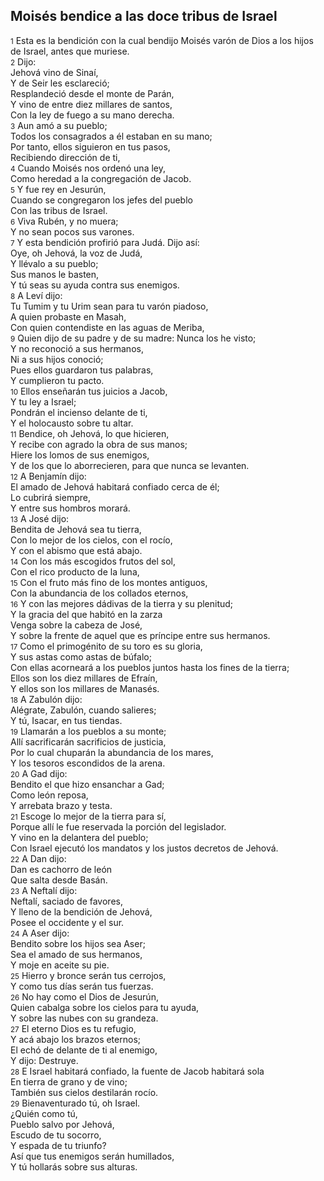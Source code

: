 == Moisés bendice a las doce tribus de Israel ==

{{anchor|1}} <small>1</small> Esta es la bendición con la cual bendijo Moisés varón de Dios a los hijos de Israel, antes que muriese.<br>
{{anchor|2}} <small>2</small> Dijo:<br>
Jehová vino de Sinaí,<br>
Y de Seir les esclareció;<br>
Resplandeció desde el monte de Parán,<br>
Y vino de entre diez millares de santos,<br>
Con la ley de fuego a su mano derecha.<br>
{{anchor|3}} <small>3</small> Aun amó a su pueblo;<br>
Todos los consagrados a él estaban en su mano;<br>
Por tanto, ellos siguieron en tus pasos,<br>
Recibiendo dirección de ti,<br>
{{anchor|4}} <small>4</small> Cuando Moisés nos ordenó una ley,<br>
Como heredad a la congregación de Jacob.<br>
{{anchor|5}} <small>5</small> Y fue rey en Jesurún,<br>
Cuando se congregaron los jefes del pueblo<br>
Con las tribus de Israel.<br>
{{anchor|6}} <small>6</small> Viva Rubén, y no muera;<br>
Y no sean pocos sus varones.<br>
{{anchor|7}} <small>7</small> Y esta bendición profirió para Judá. Dijo así:<br>
Oye, oh Jehová, la voz de Judá,<br>
Y llévalo a su pueblo;<br>
Sus manos le basten,<br>
Y tú seas su ayuda contra sus enemigos.<br>
{{anchor|8}} <small>8</small> A Leví dijo:<br>
Tu Tumim y tu Urim sean para tu varón piadoso,<br>
A quien probaste en Masah,<br>
Con quien contendiste en las aguas de Meriba,<br>
{{anchor|9}} <small>9</small> Quien dijo de su padre y de su madre: Nunca los he visto;<br>
Y no reconoció a sus hermanos,<br>
Ni a sus hijos conoció;<br>
Pues ellos guardaron tus palabras,<br>
Y cumplieron tu pacto.<br>
{{anchor|10}} <small>10</small> Ellos enseñarán tus juicios a Jacob,<br>
Y tu ley a Israel;<br>
Pondrán el incienso delante de ti,<br>
Y el holocausto sobre tu altar.<br>
{{anchor|11}} <small>11</small> Bendice, oh Jehová, lo que hicieren,<br>
Y recibe con agrado la obra de sus manos;<br>
Hiere los lomos de sus enemigos,<br>
Y de los que lo aborrecieren, para que nunca se levanten.<br>
{{anchor|12}} <small>12</small> A Benjamín dijo:<br>
El amado de Jehová habitará confiado cerca de él;<br>
Lo cubrirá siempre,<br>
Y entre sus hombros morará.<br>
{{anchor|13}} <small>13</small> A José dijo:<br>
Bendita de Jehová sea tu tierra,<br>
Con lo mejor de los cielos, con el rocío,<br>
Y con el abismo que está abajo.<br>
{{anchor|14}} <small>14</small> Con los más escogidos frutos del sol,<br>
Con el rico producto de la luna,<br>
{{anchor|15}} <small>15</small> Con el fruto más fino de los montes antiguos,<br>
Con la abundancia de los collados eternos,<br>
{{anchor|16}} <small>16</small> Y con las mejores dádivas de la tierra y su plenitud;<br>
Y la gracia del que habitó en la zarza<br>
Venga sobre la cabeza de José,<br>
Y sobre la frente de aquel que es príncipe entre sus hermanos.<br>
{{anchor|17}} <small>17</small> Como el primogénito de su toro es su gloria,<br>
Y sus astas como astas de búfalo;<br>
Con ellas acorneará a los pueblos juntos hasta los fines de la tierra;<br>
Ellos son los diez millares de Efraín,<br>
Y ellos son los millares de Manasés.<br>
{{anchor|18}} <small>18</small> A Zabulón dijo:<br>
Alégrate, Zabulón, cuando salieres;<br>
Y tú, Isacar, en tus tiendas.<br>
{{anchor|19}} <small>19</small> Llamarán a los pueblos a su monte;<br>
Allí sacrificarán sacrificios de justicia,<br>
Por lo cual chuparán la abundancia de los mares,<br>
Y los tesoros escondidos de la arena.<br>
{{anchor|20}} <small>20</small> A Gad dijo:<br>
Bendito el que hizo ensanchar a Gad;<br>
Como león reposa,<br>
Y arrebata brazo y testa.<br>
{{anchor|21}} <small>21</small> Escoge lo mejor de la tierra para sí,<br>
Porque allí le fue reservada la porción del legislador.<br>
Y vino en la delantera del pueblo;<br>
Con Israel ejecutó los mandatos y los justos decretos de Jehová.<br>
{{anchor|22}} <small>22</small> A Dan dijo:<br>
Dan es cachorro de león<br>
Que salta desde Basán.<br>
{{anchor|23}} <small>23</small> A Neftalí dijo:<br>
Neftalí, saciado de favores,<br>
Y lleno de la bendición de Jehová,<br>
Posee el occidente y el sur.<br>
{{anchor|24}} <small>24</small> A Aser dijo:<br>
Bendito sobre los hijos sea Aser;<br>
Sea el amado de sus hermanos,<br>
Y moje en aceite su pie.<br>
{{anchor|25}} <small>25</small> Hierro y bronce serán tus cerrojos,<br>
Y como tus días serán tus fuerzas.<br>
{{anchor|26}} <small>26</small> No hay como el Dios de Jesurún,<br>
Quien cabalga sobre los cielos para tu ayuda,<br>
Y sobre las nubes con su grandeza.<br>
{{anchor|27}} <small>27</small> El eterno Dios es tu refugio,<br>
Y acá abajo los brazos eternos;<br>
El echó de delante de ti al enemigo,<br>
Y dijo: Destruye.<br>
{{anchor|28}} <small>28</small> E Israel habitará confiado, la fuente de Jacob habitará sola<br>
En tierra de grano y de vino;<br>
También sus cielos destilarán rocío.<br>
{{anchor|29}} <small>29</small> Bienaventurado tú, oh Israel.<br>
¿Quién como tú,<br>
Pueblo salvo por Jehová,<br>
Escudo de tu socorro,<br>
Y espada de tu triunfo?<br>
Así que tus enemigos serán humillados,<br>
Y tú hollarás sobre sus alturas.<br>
